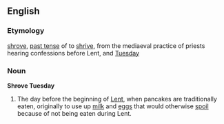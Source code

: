 ==English==
===Etymology===
[[shrove]], [[past tense]] of to [[shrive]], from the mediaeval practice of priests hearing confessions before Lent, and [[Tuesday]]

===Noun===
'''Shrove Tuesday'''

#The day before the beginning of [[Lent]], when pancakes are traditionally eaten, originally to use up [[milk]] and [[egg]]s that would otherwise [[spoil]] because of not being eaten during Lent.